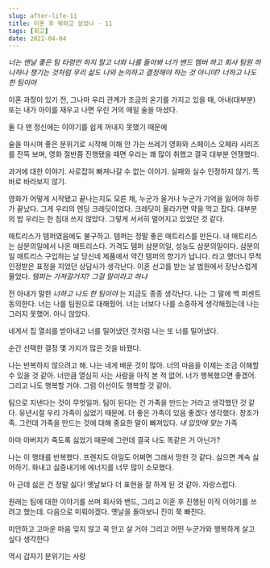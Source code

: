 ```yaml
---
slug: after-life-11
title: 이혼 후 뭐하고 살았나 - 11
tags: [회고]
date: 2022-04-04
---
```


_너는 맨날 좋은 팀 타령만 하지 말고 너와 나를 돌아봐_
_너가 밴드 멤버 하고 회사 팀원 하나하나 챙기는 것처럼 우리 삶도 나와 논의하고 결정해야 하는 것 아니야?_
_너하고 나도 한 팀이야_

이혼 과정이 있기 전, 그나마 우리 관계가 조금의 온기를 가지고 있을 때, 아내(대부분) 또는 내가 아이를 재우고 나면 우린 거의 매일 술을 마셨다.

둘 다 맨 정신에는 이야기를 쉽게 꺼내지 못했기 때문에

술을 마시며 좋은 분위기로 시작해 이해 안 가는 쓰레기 영화와 스페이스 오페라 시리즈를 잔뜩 보며, 영화 절반쯤 진행됐을 때면 우리는 꽤 많이 취했고 결국 대부분 언쟁했다.

과거에 대한 이야기. 사로잡혀 빠져나갈 수 없는 이야기. 실패와 실수 인정하지 않기. 똑바로 바라보지 않기.

영화가 어떻게 시작됐고 끝나는지도 모른 채, 누군가 울거나 누군가 기억을 잃어야 하루가 끝났다. 그게 우리의 엔딩 크레딧이었다.
크레딧이 올라가면 약을 먹고 잤다. 대부분의 밤 우리는 한 침대 쓰지 않았다. 그렇게 서서히 멀어지고 있었던 것 같다.

매트리스가 템퍼였음에도 불구하고.
템퍼는 정말 좋은 매트리스를 만든다. 내 매트리스는 삼분의일에서 나온 매트리스다. 가격도 템퍼 삼분의일, 성능도 삼분의일이다. 삼분의일 매트리스 구입하는 날 당신네 제품에서 약간 템퍼의 향기가 납니다. 라고 했더니 무척 인정받은 표정을 지었던 상담사가 생각난다.
이혼 선고를 받는 날 법원에서 장난스럽게 물었다.
_템퍼는 가져갈거지? 그걸 말이라고 하냐_

전 아내가 말한 _너하고 나도 한 팀이야_ 는 지금도 종종 생각난다. 나는 그 말에 백 퍼센트 동의한다. 너는 나를 팀원으로 대해줬어. 너는 너보다 나를 소중하게 생각해줬는데 나는 그러지 못했어. 아니 않았다.

네게서 집 열쇠를 받아내고 너를 밀어냈던 것처럼 나는 또 너를 밀어냈다.

순간 선택한 결정 몇 가지가 많은 것을 바꿨다.

나는 반복하지 않으려고 해.
나는 네게 배운 것이 많아.
너의 마음을 이제는 조금 이해할 수 있을 것 같아.
너만큼 열심히 사는 사람을 아직 본 적 없어.
너가 행복했으면 좋겠어. 그리고 나도 행복할 거야. 그럼 이선이도 행복할 것 같아.

팀으로 지낸다는 것이 무엇일까.
팀이 된다는 건 가족을 만드는 거라고 생각했던 것 같다. 유년시절 우리 가족이 싫었기 때문에. 더 좋은 가족이 있음 좋겠다 생각했다.
창조가족. 그런데 가족을 만드는 것에 대해 중요한 말이 빠져있다.
_내 입맛에 맞는_ 가족

아마 아버지가 죽도록 싫었기 때문에
그런데 결국 나도 똑같은 거 아닌가?

나는 이 행태를 반복했다. 프렌지도 아일도 어쩌면 그래서 망한 것 같다.
싫으면 계속 싫어하기. 화내고 싫증내기에 에너지를 너무 많이 소모했다.

아 근데 싫은 건 정말 싫다! 옛날보다 더 표현을 잘 하게 된 것 같아. 자랑스럽다.

원래는 팀에 대한 이야기를 쓰며 회사와 밴드, 그리고 이혼 후 진행된 이직 이야기를 쓰려고 했는데. 다음으로 미뤄야겠다. 옛날을 돌아보니 진이 쭉 빠진다.

미안하고 고마운 마음 잊지 않고 꼭 안고 살 거야
그리고 어떤 누군가와 행복하게 살고 싶다 생각한다

역시 갑자기 분위기는 사랑
